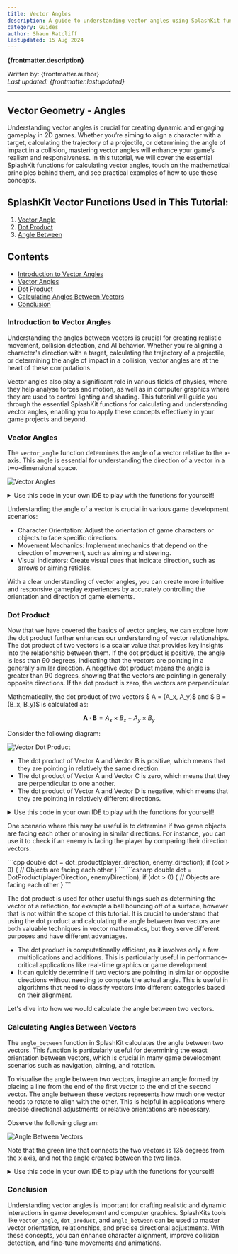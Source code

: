 ```yaml
---
title: Vector Angles
description: A guide to understanding vector angles using SplashKit functions, including dot product, vector angle, and angle between vectors.
category: Guides
author: Shaun Ratcliff
lastupdated: 15 Aug 2024
---
```



**{frontmatter.description}**  

Written by: {frontmatter.author}  
_Last updated: {frontmatter.lastupdated}_

---

## Vector Geometry - Angles

Understanding vector angles is crucial for creating dynamic and engaging gameplay in 2D games. Whether you’re aiming to align a character with a target, calculating the trajectory of a projectile, or determining the angle of impact in a collision, mastering vector angles will enhance your game’s realism and responsiveness. In this tutorial, we will cover the essential SplashKit functions for calculating vector angles, touch on the mathematical principles behind them, and see practical examples of how to use these concepts.

## SplashKit Vector Functions Used in This Tutorial:

1. [Vector Angle](https://splashkit.io/api/physics/#vector-angle)
2. [Dot Product](https://splashkit.io/api/physics/#dot-product)
3. [Angle Between](https://splashkit.io/api/physics/#angle-between) 

## Contents

- [Introduction to Vector Angles](#introduction-to-vector-angles)
- [Vector Angles](#vector-angles)
- [Dot Product](#dot-product)
- [Calculating Angles Between Vectors](#calculating-angles-between-vectors)
- [Conclusion](#conclusion)

### Introduction to Vector Angles

Understanding the angles between vectors is crucial for creating realistic movement, collision detection, and AI behavior. Whether you're aligning a character's direction with a target, calculating the trajectory of a projectile, or determining the angle of impact in a collision, vector angles are at the heart of these computations.

Vector angles also play a significant role in various fields of physics, where they help analyse forces and motion, as well as in computer graphics where they are used to control lighting and shading. This tutorial will guide you through the essential SplashKit functions for calculating and understanding vector angles, enabling you to apply these concepts effectively in your game projects and beyond.

### Vector Angles

The `vector_angle` function determines the angle of a vector relative to the x-axis. This angle is essential for understanding the direction of a vector in a two-dimensional space. 

![Vector Angles](./images/vector-angles.PNG)

<details class="custom-details">
<summary>Use this code in your own IDE to play with the functions for yourself!</summary>

<Tabs syncKey="code-language">
<TabItem label="C++">
```cpp
#include "splashkit.h"

using std::to_string;

// Function to draw a Cartesian grid
void draw_cartesian_grid()
{
    const int GRID_SPACING = 50;

    for (int x = 0; x < screen_width(); x += GRID_SPACING)
    {
        draw_line(COLOR_LIGHT_GRAY, x, 0, x, screen_height());
        if (x != screen_width() / 2)
        {
            draw_text(to_string(x - screen_width() / 2), COLOR_BLACK, x, screen_height() / 2 + 5);
        }
    }

    for (int y = 0; y < screen_height(); y += GRID_SPACING)
    {
        draw_line(COLOR_LIGHT_GRAY, 0, y, screen_width(), y);
        if (y != screen_height() / 2)
        {
            draw_text(to_string(screen_height() / 2 - y), COLOR_BLACK, screen_width() / 2 + 5, y);
        }
    }

    draw_line(COLOR_BLACK, 0, screen_height() / 2, screen_width(), screen_height() / 2); // x-axis
    draw_line(COLOR_BLACK, screen_width() / 2, 0, screen_width() / 2, screen_height());   // y-axis
    draw_text("0", COLOR_BLACK, screen_width() / 2 + 5, screen_height() / 2 + 5);
}

// Function to draw a vector and display its angle on the Cartesian plane
void draw_vector_with_angle(point_2d start, vector_2d v, color c, std::string label)
{
    point_2d end = {start.x + v.x, start.y + v.y}; // End point of the vector
    draw_line(c, start.x + screen_width() / 2, screen_height() / 2 - start.y,
              end.x + screen_width() / 2, screen_height() / 2 - end.y);

    // Label the vector
    draw_text(label, c, end.x + screen_width() / 2 + 10, screen_height() / 2 - end.y);
}

int main()
{
    open_window("Vector Angle Example", 800, 600);

    vector_2d my_vector = {100, 50}; // Example vector

    while (!window_close_requested("Vector Angle Example"))
    {
        process_events();
        clear_screen(COLOR_WHITE);

        draw_cartesian_grid();

        // Draw the vector on the Cartesian plane
        draw_vector_with_angle({0, 0}, my_vector, COLOR_BLUE, "Vector");

        // Display the vector angle
        double my_vector_angle = vector_angle(my_vector);
        draw_text("Angle: " + to_string(my_vector_angle) + " degrees", COLOR_BLACK, 10, 10);

        refresh_screen(60);
    }

    close_window("Vector Angle Example");
    return 0;
}
```
</TabItem> 
<TabItem label="C#">
```csharp
using System;
using SplashKitSDK;

// Define constants
const int GRID_SPACING = 50;

void DrawCartesianGrid()
{
    int screenWidth = SplashKit.ScreenWidth();
    int screenHeight = SplashKit.ScreenHeight();
    int centerX = screenWidth / 2;
    int centerY = screenHeight / 2;

    for (int x = 0; x < screenWidth; x += GRID_SPACING)
    {
        SplashKit.DrawLine(Color.LightGray, x, 0, x, screenHeight);
        if (x != centerX)
        {
            SplashKit.DrawText((x - centerX).ToString(), Color.Black, x, centerY + 5);
        }
    }

    for (int y = 0; y < screenHeight; y += GRID_SPACING)
    {
        SplashKit.DrawLine(Color.LightGray, 0, y, screenWidth, y);
        if (y != centerY)
        {
            SplashKit.DrawText((centerY - y).ToString(), Color.Black, centerX + 5, y);
        }
    }

    SplashKit.DrawLine(Color.Black, 0, centerY, screenWidth, centerY); // x-axis
    SplashKit.DrawLine(Color.Black, centerX, 0, centerX, screenHeight); // y-axis
    SplashKit.DrawText("0", Color.Black, centerX + 5, centerY + 5);
}

void DrawVectorWithAngle(Point2D start, Vector2D v, Color c, string label)
{
    Point2D end = new Point2D { X = start.X + v.X, Y = start.Y + v.Y }; // End point of the vector
    SplashKit.DrawLine(
        c,
        start.X + SplashKit.ScreenWidth() / 2, SplashKit.ScreenHeight() / 2 - start.Y,
        end.X + SplashKit.ScreenWidth() / 2, SplashKit.ScreenHeight() / 2 - end.Y
    );

    // Label the vector
    SplashKit.DrawText(label, c, end.X + SplashKit.ScreenWidth() / 2 + 10, SplashKit.ScreenHeight() / 2 - end.Y);
}

// Create window
SplashKit.OpenWindow("Vector Angle Example", 800, 600);

// Example vector
Vector2D myVector = new Vector2D() { X = 100, Y = 50 };

while (!SplashKit.WindowCloseRequested("Vector Angle Example"))
{
    SplashKit.ProcessEvents();
    SplashKit.ClearScreen(Color.White);

    DrawCartesianGrid();

    // Draw the vector on the Cartesian plane
    DrawVectorWithAngle(new Point2D() { X = 0, Y = 0 }, myVector, Color.Blue, "Vector");

    // Display the vector angle
    double myVectorAngle = SplashKit.VectorAngle(myVector);
    SplashKit.DrawText($"Angle: {myVectorAngle:F2} degrees", Color.Black, 10, 10);

    SplashKit.RefreshScreen();
}
```
</TabItem> 
</Tabs>
</details>

Understanding the angle of a vector is crucial in various game development scenarios:

- Character Orientation: Adjust the orientation of game characters or objects to face specific directions.
- Movement Mechanics: Implement mechanics that depend on the direction of movement, such as aiming and steering.
- Visual Indicators: Create visual cues that indicate direction, such as arrows or aiming reticles.

With a clear understanding of vector angles, you can create more intuitive and responsive gameplay experiences by accurately controlling the orientation and direction of game elements.

### Dot Product

Now that we have covered the basics of vector angles, we can explore how the dot product further enhances our understanding of vector relationships. The dot product of two vectors is a scalar value that provides key insights into the relationship between them. If the dot product is positive, the angle is less than 90 degrees, indicating that the vectors are pointing in a generally similar direction. A negative dot product means the angle is greater than 90 degrees, showing that the vectors are pointing in generally opposite directions. If the dot product is zero, the vectors are perpendicular.

Mathematically, the dot product of two vectors $ A = (A_x, A_y)$ and $ B = (B_x, B_y)$ is calculated as:

$$ \mathbf{A} \cdot \mathbf{B} = A_x \times B_x + A_y \times B_y $$

Consider the following diagram:

![Vector Dot Product](./images/vector-dot-product.PNG)

- The dot product of Vector A and Vector B is positive, which means that they are pointing in relatively the same direction.
- The dot product of Vector A and Vector C is zero, which means that they are perpendicular to one another.
- The dot product of Vector A and Vector D is negative, which means that they are pointing in relatively different directions.

<details class="custom-details">
<summary>Use this code in your own IDE to play with the functions for yourself!</summary>

<Tabs syncKey="code-language">
<TabItem label="C++">
```cpp
#include "splashkit.h"
using std::to_string;

// Define constants
const int GRID_SPACING = 50;

// Function to draw the Cartesian grid
void draw_cartesian_grid()
{
    for (int x = 0; x < screen_width(); x += GRID_SPACING)
    {
        draw_line(COLOR_LIGHT_GRAY, x, 0, x, screen_height());
        if (x != screen_width() / 2)
        {
            draw_text(to_string(x - screen_width() / 2), COLOR_BLACK, x, screen_height() / 2 + 5);
        }
    }

    for (int y = 0; y < screen_height(); y += GRID_SPACING)
    {
        draw_line(COLOR_LIGHT_GRAY, 0, y, screen_width(), y);
        if (y != screen_height() / 2)
        {
            draw_text(to_string(screen_height() / 2 - y), COLOR_BLACK, screen_width() / 2 + 5, y);
        }
    }

    draw_line(COLOR_BLACK, 0, screen_height() / 2, screen_width(), screen_height() / 2); // x-axis
    draw_line(COLOR_BLACK, screen_width() / 2, 0, screen_width() / 2, screen_height());   // y-axis
    draw_text("0", COLOR_BLACK, screen_width() / 2 + 5, screen_height() / 2 + 5);
}

// Function to draw a vector
void draw_vector(point_2d start, vector_2d v, color c, std::string label, int x_offset, int y_offset)
{
    point_2d end = {start.x + v.x, start.y + v.y};
    draw_line(c, start.x + screen_width() / 2, screen_height() / 2 - start.y,
              end.x + screen_width() / 2, screen_height() / 2 - end.y);
    draw_text(label, c, end.x + screen_width() / 2 + x_offset, screen_height() / 2 - end.y + y_offset);
}

int main()
{
    open_window("Vector Dot Product Example", 800, 600);

    // Define two vectors
    vector_2d vector_a = {100, 100};
    vector_2d vector_b = {100, 80};
    vector_2d vector_c = {100, -100};
    vector_2d vector_d = {-100, -80};

    // Starting point for vectors (origin)
    point_2d origin = {0, 0};

    // Calculate the dot product
    double dot_product_result_ab = dot_product(vector_a, vector_b);
    double dot_product_result_ac = dot_product(vector_a, vector_c);
    double dot_product_result_ad = dot_product(vector_a, vector_d);

    while (!window_close_requested("Vector Dot Product Example"))
    {
        process_events();
        clear_screen(COLOR_WHITE);
        draw_cartesian_grid();

        // Draw the vectors
        draw_vector(origin, vector_a, COLOR_RED, "Vector A", 10, -10);
        draw_vector(origin, vector_b, COLOR_BLUE, "Vector B", 10, 10);
        draw_vector(origin, vector_c, COLOR_DARK_GREEN, "Vector C", 10, 10);
        draw_vector(origin, vector_d, COLOR_ORANGE, "Vector D", 10, 10);

        // Display the dot product results
        draw_text("Dot Product (A-B):" + to_string(dot_product_result_ab), COLOR_BLACK, 10, 10);
        draw_text("Dot Product (A-C):" + to_string(dot_product_result_ac), COLOR_BLACK, 10, 30);
        draw_text("Dot Product (A-D):" + to_string(dot_product_result_ad), COLOR_BLACK, 10, 50);

        refresh_screen(60);
    }

    close_window("Vector Dot Product Example");
    return 0;
}
```
</TabItem> 
<TabItem label="C#">
```csharp
using System;
using SplashKitSDK;

// Define constants
const int GRID_SPACING = 50;

// Function to draw the Cartesian grid
void DrawCartesianGrid()
{
    int screenWidth = SplashKit.ScreenWidth();
    int screenHeight = SplashKit.ScreenHeight();
    int centerX = screenWidth / 2;
    int centerY = screenHeight / 2;

    for (int x = 0; x < screenWidth; x += GRID_SPACING)
    {
        SplashKit.DrawLine(Color.LightGray, x, 0, x, screenHeight);
        if (x != centerX)
        {
            SplashKit.DrawText((x - centerX).ToString(), Color.Black, x, centerY + 5);
        }
    }

    for (int y = 0; y < screenHeight; y += GRID_SPACING)
    {
        SplashKit.DrawLine(Color.LightGray, 0, y, screenWidth, y);
        if (y != centerY)
        {
            SplashKit.DrawText((centerY - y).ToString(), Color.Black, centerX + 5, y);
        }
    }

    SplashKit.DrawLine(Color.Black, 0, centerY, screenWidth, centerY); // x-axis
    SplashKit.DrawLine(Color.Black, centerX, 0, centerX, screenHeight); // y-axis
    SplashKit.DrawText("0", Color.Black, centerX + 5, centerY + 5);
}

// Function to draw a vector
void DrawVector(Point2D start, Vector2D v, Color c, string label, int xOffset, int yOffset)
{
    Point2D end = new Point2D { X = start.X + v.X, Y = start.Y + v.Y };
    SplashKit.DrawLine(
        c,
        start.X + SplashKit.ScreenWidth() / 2, SplashKit.ScreenHeight() / 2 - start.Y,
        end.X + SplashKit.ScreenWidth() / 2, SplashKit.ScreenHeight() / 2 - end.Y
    );
    SplashKit.DrawText(label, c, end.X + SplashKit.ScreenWidth() / 2 + xOffset, SplashKit.ScreenHeight() / 2 - end.Y + yOffset);
}

// Create window
SplashKit.OpenWindow("Vector Dot Product Example", 800, 600);

// Define vectors
Vector2D vectorA = new Vector2D() { X = 100, Y = 100 };
Vector2D vectorB = new Vector2D() { X = 100, Y = 80 };
Vector2D vectorC = new Vector2D() { X = 100, Y = -100 };
Vector2D vectorD = new Vector2D() { X = -100, Y = -80 };

// Starting point for vectors (origin)
Point2D origin = new Point2D() { X = 0, Y = 0 };

// Calculate the dot product
double dotProductResultAB = SplashKit.DotProduct(vectorA, vectorB);
double dotProductResultAC = SplashKit.DotProduct(vectorA, vectorC);
double dotProductResultAD = SplashKit.DotProduct(vectorA, vectorD);

while (!SplashKit.WindowCloseRequested("Vector Dot Product Example"))
{
    SplashKit.ProcessEvents();
    SplashKit.ClearScreen(Color.White);
    DrawCartesianGrid();

    // Draw the vectors
    DrawVector(origin, vectorA, Color.Red, "Vector A", 10, -10);
    DrawVector(origin, vectorB, Color.Blue, "Vector B", 10, 10);
    DrawVector(origin, vectorC, Color.DarkGreen, "Vector C", 10, 10);
    DrawVector(origin, vectorD, Color.Orange, "Vector D", 10, 10);

    // Display the dot product results
    SplashKit.DrawText($"Dot Product (A-B): {dotProductResultAB}", Color.Black, 10, 10);
    SplashKit.DrawText($"Dot Product (A-C): {dotProductResultAC}", Color.Black, 10, 30);
    SplashKit.DrawText($"Dot Product (A-D): {dotProductResultAD}", Color.Black, 10, 50);

    SplashKit.RefreshScreen();
}
```
</TabItem> 
</Tabs>
</details>

One scenario where this may be useful is to determine if two game objects are facing each other or moving in similar directions. For instance, you can use it to check if an enemy is facing the player by comparing their direction vectors:

<Tabs syncKey="code-language">
  <TabItem label="C++">
  ```cpp 
  double dot = dot_product(player_direction, enemy_direction);
  if (dot > 0) 
  {
      // Objects are facing each other
  }
  ```
  </TabItem>

  <TabItem label="C#">
  ```csharp 
  double dot = DotProduct(playerDirection, enemyDirection);
  if (dot > 0)
  {
	  // Objects are facing each other
  }
  ```
  </TabItem>
</Tabs>

The dot product is used for other useful things such as determining the vector of a reflection, for example a ball bouncing off of a surface, however that is not within the scope of this tutorial. It is crucial to understand that using the dot product and calculating the angle between two vectors are both valuable techniques in vector mathematics, but they serve different purposes and have different advantages. 

- The dot product is computationally efficient, as it involves only a few multiplications and additions. This is particularly useful in performance-critical applications like real-time graphics or game development.
- It can quickly determine if two vectors are pointing in similar or opposite directions without needing to compute the actual angle. This is useful in algorithms that need to classify vectors into different categories based on their alignment.

Let's dive into how we would calculate the angle between two vectors.

### Calculating Angles Between Vectors

The `angle_between` function in SplashKit calculates the angle between two vectors. This function is particularly useful for determining the exact orientation between vectors, which is crucial in many game development scenarios such as navigation, aiming, and rotation.

To visualise the angle between two vectors, imagine an angle formed by placing a line from the end of the first vector to the end of the second vector. The angle between these vectors represents how much one vector needs to rotate to align with the other. This is helpful in applications where precise directional adjustments or relative orientations are necessary.

Observe the following diagram:

![Angle Between Vectors](./images/angle-between-vectors.png)

Note that the green line that connects the two vectors is 135 degrees from the x axis, and not the angle created between the two lines. 

<details class="custom-details">
<summary>Use this code in your own IDE to play with the functions for yourself!</summary>

<Tabs syncKey="code-language">
<TabItem label="C++">
```cpp
#include "splashkit.h"

using std::to_string;

// Function to draw a Cartesian grid
void draw_cartesian_grid()
{
    const int GRID_SPACING = 50;

    for (int x = 0; x < screen_width(); x += GRID_SPACING)
    {
        draw_line(COLOR_LIGHT_GRAY, x, 0, x, screen_height());
        if (x != screen_width() / 2)
        {
            draw_text(to_string(x - screen_width() / 2), COLOR_BLACK, x, screen_height() / 2 + 5);
        }
    }

    for (int y = 0; y < screen_height(); y += GRID_SPACING)
    {
        draw_line(COLOR_LIGHT_GRAY, 0, y, screen_width(), y);
        if (y != screen_height() / 2)
        {
            draw_text(to_string(screen_height() / 2 - y), COLOR_BLACK, screen_width() / 2 + 5, y);
        }
    }

    draw_line(COLOR_BLACK, 0, screen_height() / 2, screen_width(), screen_height() / 2); // x-axis
    draw_line(COLOR_BLACK, screen_width() / 2, 0, screen_width() / 2, screen_height());   // y-axis
    draw_text("0", COLOR_BLACK, screen_width() / 2 + 5, screen_height() / 2 + 5);
}

// Function to draw a vector on the Cartesian plane
void draw_vector(point_2d start, vector_2d v, color c, std::string label)
{
    point_2d end = {start.x + v.x, start.y + v.y}; // End point of the vector
    draw_line(c, start.x + screen_width() / 2, screen_height() / 2 - start.y,
              end.x + screen_width() / 2, screen_height() / 2 - end.y);
    draw_text(label, c, end.x + screen_width() / 2 + 10, screen_height() / 2 - end.y);
}

int main()
{
    open_window("Angle Between Vectors Example", 800, 600);

    vector_2d vector1 = {200, 100}; // Example vector 1
    vector_2d vector2 = {100, 200}; // Example vector 2

    while (!window_close_requested("Angle Between Vectors Example"))
    {
        process_events();
        clear_screen(COLOR_WHITE);

        draw_cartesian_grid();

        // Draw vectors
        draw_vector({0, 0}, vector1, COLOR_BLUE, "Vector 1");
        draw_vector({0, 0}, vector2, COLOR_RED, "Vector 2");
        draw_vector({vector1.x, vector1.y}, vector_subtract(vector2, vector1), COLOR_GREEN, "");

        // Calculate and display the angle between vectors
        double angle = angle_between(vector1, vector2);
        draw_text("Angle: " + to_string(angle) + " degrees", COLOR_BLACK, 10, 10);

        refresh_screen(60);
    }

    close_window("Angle Between Vectors Example");
    return 0;
}
```
</TabItem> 
<TabItem label="C#">
```csharp
using System;
using SplashKitSDK;

// Define constants
const int GRID_SPACING = 50;

// Function to draw the Cartesian grid
void DrawCartesianGrid()
{
    int screenWidth = SplashKit.ScreenWidth();
    int screenHeight = SplashKit.ScreenHeight();
    int centerX = screenWidth / 2;
    int centerY = screenHeight / 2;

    for (int x = 0; x < screenWidth; x += GRID_SPACING)
    {
        SplashKit.DrawLine(Color.LightGray, x, 0, x, screenHeight);
        if (x != centerX)
        {
            SplashKit.DrawText((x - centerX).ToString(), Color.Black, x, centerY + 5);
        }
    }

    for (int y = 0; y < screenHeight; y += GRID_SPACING)
    {
        SplashKit.DrawLine(Color.LightGray, 0, y, screenWidth, y);
        if (y != centerY)
        {
            SplashKit.DrawText((centerY - y).ToString(), Color.Black, centerX + 5, y);
        }
    }

    SplashKit.DrawLine(Color.Black, 0, centerY, screenWidth, centerY); // x-axis
    SplashKit.DrawLine(Color.Black, centerX, 0, centerX, screenHeight); // y-axis
    SplashKit.DrawText("0", Color.Black, centerX + 5, centerY + 5);
}

// Function to draw a vector
void DrawVector(Point2D start, Vector2D v, Color c, string label)
{
    Point2D end = new Point2D { X = start.X + v.X, Y = start.Y + v.Y };
    SplashKit.DrawLine(
        c,
        start.X + SplashKit.ScreenWidth() / 2, SplashKit.ScreenHeight() / 2 - start.Y,
        end.X + SplashKit.ScreenWidth() / 2, SplashKit.ScreenHeight() / 2 - end.Y
    );
    SplashKit.DrawText(label, c, end.X + SplashKit.ScreenWidth() / 2 + 10, SplashKit.ScreenHeight() / 2 - end.Y);
}

// Create window
SplashKit.OpenWindow("Angle Between Vectors Example", 800, 600);

// Define vectors
Vector2D vector1 = new Vector2D() { X = 200, Y = 100 }; // Example vector 1
Vector2D vector2 = new Vector2D() { X = 100, Y = 200 }; // Example vector 2

while (!SplashKit.WindowCloseRequested("Angle Between Vectors Example"))
{
    SplashKit.ProcessEvents();
    SplashKit.ClearScreen(Color.White);
    DrawCartesianGrid();

    // Draw vectors
    DrawVector(new Point2D(), vector1, Color.Blue, "Vector 1");
    DrawVector(new Point2D(), vector2, Color.Red, "Vector 2");
    DrawVector(
        new Point2D { X = vector1.X, Y = vector1.Y },
        SplashKit.VectorSubtract(vector2, vector1),
        Color.Green,
        ""
    );

    // Calculate and display the angle between vectors
    double angle = SplashKit.AngleBetween(vector1, vector2);
    SplashKit.DrawText($"Angle: {angle} degrees", Color.Black, 10, 10);

    SplashKit.RefreshScreen();
}
```
</TabItem> 
</Tabs>
</details>

### Conclusion

Understanding vector angles is important for crafting realistic and dynamic interactions in game development and computer graphics. SplashKits tools like `vector_angle`, `dot_product`, and `angle_between` can be used to master vector orientation, relationships, and precise directional adjustments. With these concepts, you can enhance character alignment, improve collision detection, and fine-tune movements and animations.